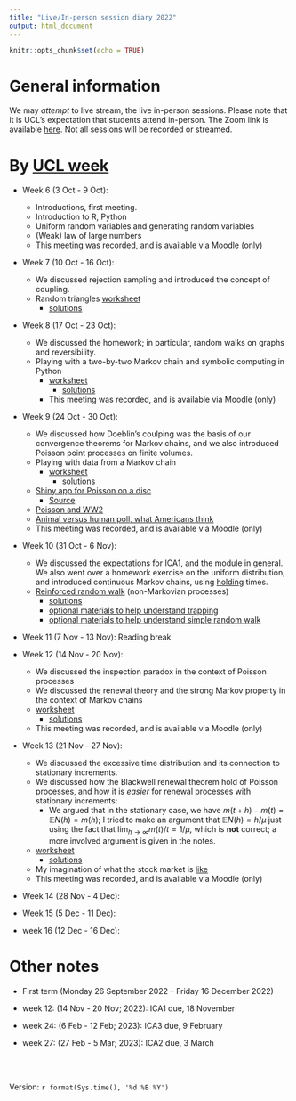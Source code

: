 ```yaml
---
title: "Live/In-person session diary 2022"
output: html_document
---
```


```r
knitr::opts_chunk$set(echo = TRUE)
```

# General information

We may  *attempt* to live stream, the live in-person sessions.  Please note that it is UCL's expectation that students attend in-person.  The Zoom link is available [here](https://ucl.zoom.us/my/terrysoo).  Not all sessions will be recorded or streamed. 


# By [UCL week](https://www.ucl.ac.uk/staff/sites/staff/files/cal_2022_2023.pdf)

* Week 6 (3 Oct - 9 Oct):  
  - Introductions, first meeting.
  - Introduction to R, Python
  - Uniform random variables and generating random variables
  - (Weak) law of large numbers
  - This meeting was recorded, and is available via Moodle (only)
  
* Week 7 (10 Oct - 16 Oct): 
  - We discussed rejection sampling and introduced the concept of coupling. 
  - Random triangles [worksheet](https://tsoo-math.github.io/ucl3/week7-2022-inclass.html)
    - [solutions](https://tsoo-math.github.io/ucl3/week7-2022-inclass-sols.html)
 
 
* Week 8 (17 Oct - 23 Oct):  
  - We discussed the homework; in particular, random walks on graphs and reversibility.
  - Playing with a two-by-two Markov chain and symbolic computing in Python 
    - [worksheet](https://tsoo-math.github.io/ucl3/week8-2022-inclass.html)
      - [solutions](https://tsoo-math.github.io/ucl3/week8-2022-inclass-sols.html)
    - This meeting was recorded, and is available via Moodle (only)
  
* Week 9 (24 Oct - 30 Oct): 
  - We discussed how Doeblin's coulping was the basis of our convergence theorems for Markov chains, and we also introduced Poisson point processes on finite volumes.
  - Playing with data from a Markov chain
    - [worksheet](https://tsoo-math.github.io/ucl3/week9-2022-inclass.html)
      - [solutions](https://tsoo-math.github.io/ucl3/week9-2022-inclass-sols.html)
  - [Shiny app for Poisson on a disc](https://terry-soo.shinyapps.io/Poisson-disc/)
    - [Source](https://tsoo-math.github.io/ucl/app.R)
  - [Poisson and WW2](https://rss.onlinelibrary.wiley.com/doi/pdf/10.1111/j.1740-9713.2019.01315.x)
  - [Animal versus human poll, what Americans think](https://today.yougov.com/topics/society/articles-reports/2021/05/13/lions-and-tigers-and-bears-what-animal-would-win-f)
  - This meeting was recorded, and is available via Moodle (only)
* Week 10 (31 Oct - 6 Nov): 
  - We discussed the expectations for ICA1, and the module in general.  We also went over a homework exercise on the uniform distribution, and introduced continuous Markov chains, using [holding](https://finalfantasy.fandom.com/wiki/Doom_(status)) times.
  - [Reinforced random walk](https://tsoo-math.github.io/ucl3/week10-2022-inclass.html) (non-Markovian processes)
    - [solutions](https://tsoo-math.github.io/ucl3/week10-2022-inclass-sols.html)
    - [optional materials to help understand trapping](https://tsoo-math.github.io/ucl/borel.html)
    - [optional materials to help understand simple random walk](https://www.dropbox.com/s/m6ei3u8uh8t5vur/exercise-sheet.pdf?dl=0)
 
* Week 11 (7 Nov - 13 Nov):  Reading break
  
* Week 12 (14 Nov - 20 Nov): 
  - We discussed the inspection paradox in the context of Poisson processes
  - We discussed the renewal theory and the strong Markov property in the context of Markov chains
  - [worksheet](https://tsoo-math.github.io/ucl3/week12-2022-inclass.html)
    - [solutions](https://tsoo-math.github.io/ucl3/week12-2022-inclass-sols.html)
  - This meeting was recorded, and is available via Moodle (only)
* Week 13 (21 Nov - 27 Nov): 
  - We discussed the excessive time distribution and its connection to stationary increments.
  - We discussed how the Blackwell renewal theorem hold of Poisson processes, and how it is *easier* for renewal processes with stationary increments:
      - We argued that in the stationary case, we have $m(t+h) - m(t) = \mathbb{E}N(h) = m(h)$; I tried to make an argument that $\mathbb{E}N(h) = h/\mu$ just using the fact that $\lim_{h \to \infty}m(t)/t = 1/\mu$, which is **not** correct; a more involved argument is given in the notes.
  - [worksheet](https://tsoo-math.github.io/ucl3/week13-2022-inclass.html)
    - [solutions](https://tsoo-math.github.io/ucl2/returntime-sol.html)
  - My imagination of what the stock market is [like](https://www.youtube.com/watch?v=6d1GkOKvcYU)
  - This meeting was recorded, and is available via Moodle (only)
* Week 14 (28 Nov - 4 Dec):  
  
* Week 15 (5 Dec - 11 Dec): 
 
* week 16 (12 Dec - 16 Dec):
 


# Other notes

* First term (Monday 26 September 2022 -- Friday 16 December 2022)

* week 12: (14 Nov - 20 Nov; 2022):  ICA1 due, 18 November
* week 24: (6 Feb - 12 Feb;  2023):  ICA3 due, 9 February
* week 27: (27 Feb - 5 Mar; 2023):  ICA2 due, 3 March


<br>
<br>

 Version:  `r format(Sys.time(), '%d %B %Y')`

<br>
<br>
<br>